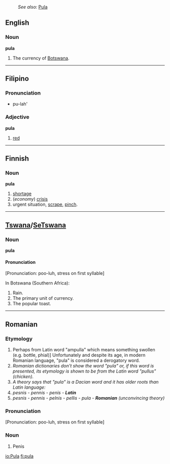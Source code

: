 :''See also:'' [[Pula]]
==English==

===Noun===
'''pula'''
# The currency of [[Botswana]].

----

==Filipino==
===Pronunciation===
* pu-lah'
===Adjective===
'''pula'''
# [[red]]

----

==Finnish==
===Noun===
'''pula'''
# [[shortage]]
# (''economy'') [[crisis]]
# urgent situation, [[scrape]], [[pinch]].

----

==[[Tswana]]/[[SeTswana]]==

===Noun===
'''pula'''
====Pronunciation====
[Pronunciation: poo-luh, stress on first syllable]

In Botswana (Southern Africa):
# Rain.
# The primary unit of currency.
# The popular toast.

----

==Romanian==

===Etymology===
#Perhaps from Latin word "ampulla" which means something swollen (e.g. bottle, phial)]  Unfortunately and despite its age, in modern Romanian language, "pula" is considered a derogatory word.
#''Romanian dictionaries don't show the word "pula" or, if this word is presented, its etymology is shown to be from the Latin word "pullus" (chicken).''
#''A theory says that "pula" is a Dacian word and it has older roots than Latin language:''
#''pesnis - pennis - penis - '''Latin'''''
#''pesnis - pennis - pelnis - pellis - pula - '''Romanian''' (unconvincing theory)''
===Pronunciation===
[Pronunciation: poo-luh, stress on first syllable]
===Noun===
# Penis

[[io:Pula]]
[[fi:pula]]